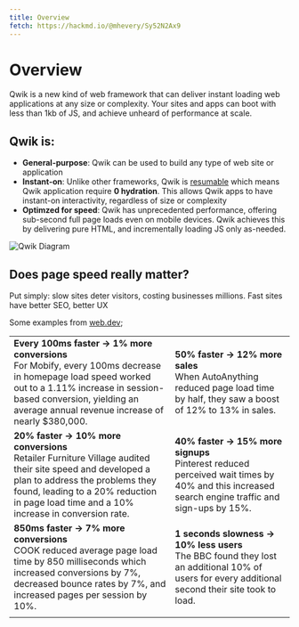 ```yaml
---
title: Overview
fetch: https://hackmd.io/@mhevery/Sy52N2Ax9
---
```


# Overview

Qwik is a new kind of web framework that can deliver instant loading web applications at any size or complexity. Your sites and apps can boot with less than 1kb of JS, and achieve unheard of performance at scale.

## Qwik is:

- **General-purpose**: Qwik can be used to build any type of web site or application
- **Instant-on**: Unlike other frameworks, Qwik is [resumable](./resumable.mdx) which means Qwik application require **0 hydration**. This allows Qwik apps to have instant-on interactivity, regardless of size or complexity 
- **Optimzed for speed**: Qwik has unprecedented performance, offering sub-second full page loads even on mobile devices. Qwik achieves this by delivering pure HTML, and incrementally loading JS only as-needed.

<img alt="Qwik Diagram" src="https://cdn.builder.io/api/v1/image/assets%2FYJIGb4i01jvw0SRdL5Bt%2Fd33c7a95e98144f682ab67dd27d1f957?format=webp&width=2000" />

## Does page speed really matter?

Put simply: slow sites deter visitors, costing businesses millions. Fast sites have better SEO, better UX

Some examples from [web.dev](https://web.dev);

| | |
|--|--|
| **Every 100ms faster → 1% more conversions** <br /> For Mobify, every 100ms decrease in homepage load speed worked out to a 1.11% increase in session-based conversion, yielding an average annual revenue increase of nearly $380,000. | **50% faster → 12% more sales** <br /> When AutoAnything reduced page load time by half, they saw a boost of 12% to 13% in sales.
| **20% faster → 10% more conversions** <br /> Retailer Furniture Village audited their site speed and developed a plan to address the problems they found, leading to a 20% reduction in page load time and a 10% increase in conversion rate. | **40% faster → 15% more signups** <br /> Pinterest reduced perceived wait times by 40% and this increased search engine traffic and sign-ups by 15%. |
| **850ms faster → 7% more conversions** <br /> COOK reduced average page load time by 850 milliseconds which increased conversions by 7%, decreased bounce rates by 7%, and increased pages per session by 10%. | **1 seconds slowness → 10% less users** <br /> The BBC found they lost an additional 10% of users for every additional second their site took to load.
| | |











